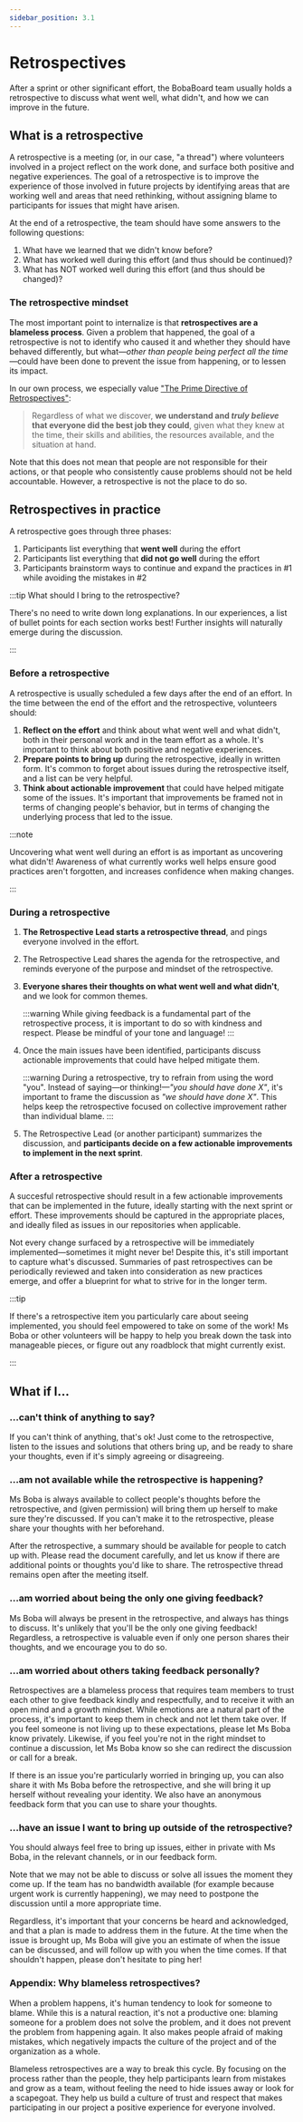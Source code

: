 ```yaml
---
sidebar_position: 3.1
---
```


# Retrospectives

After a sprint or other significant effort, the BobaBoard team usually holds a retrospective to discuss what went well,
what didn't, and how we can improve in the future.

## What is a retrospective

A retrospective is a meeting (or, in our case, "a thread") where volunteers involved in a project reflect
on the work done, and surface both positive and negative experiences. The goal of a retrospective is to
improve the experience of those involved in future projects by identifying areas that are working well
and areas that need rethinking, without assigning blame to participants for issues that might
have arisen.

At the end of a retrospective, the team should have some answers to the following questions:

1. What have we learned that we didn't know before?
2. What has worked well during this effort (and thus should be continued)?
3. What has NOT worked well during this effort (and thus should be changed)?

### The retrospective mindset

The most important point to internalize is that **retrospectives are a blameless process**. Given a problem
that happened, the goal of a retrospective is not to identify who caused it and whether they should have
behaved differently, but what—_other than people being perfect all the time_—could have been done to
prevent the issue from happening, or to lessen its impact.

In our own process, we especially value ["The Prime Directive of Retrospectives"](https://retrospectivewiki.org/index.php?title=The_Prime_Directive):

> Regardless of what we discover, **we understand and _truly believe_ that everyone did the best job they could**,
> given what they knew at the time, their skills and abilities, the resources available, and
> the situation at hand.

Note that this does not mean that people are not responsible for their actions, or that people who consistently
cause problems should not be held accountable. However, a retrospective is not the place to do so.

## Retrospectives in practice

A retrospective goes through three phases:

1. Participants list everything that **went well** during the effort
2. Participants list everything that **did not go well** during the effort
3. Participants brainstorm ways to continue and expand the practices in #1 while avoiding the mistakes in #2

:::tip What should I bring to the retrospective?

There's no need to write down long explanations. In our experiences, a list of bullet points
for each section works best! Further insights will naturally emerge during the discussion.

:::

### Before a retrospective

A retrospective is usually scheduled a few days after the end of an effort. In the time between the end of the
effort and the retrospective, volunteers should:

1. **Reflect on the effort** and think about what went well and what didn't, both in their personal work and
   in the team effort as a whole. It's important to think about both positive and negative experiences.
2. **Prepare points to bring up** during the retrospective, ideally in written form. It's common to forget
   about issues during the retrospective itself, and a list can be very helpful.
3. **Think about actionable improvement** that could have helped mitigate some of the issues. It's important
   that improvements be framed not in terms of changing people's behavior, but in terms of changing the
   underlying process that led to the issue.

:::note

Uncovering what went well during an effort is as important as uncovering what didn't! Awareness of what currently
works well helps ensure good practices aren't forgotten, and increases confidence when making changes.

:::

### During a retrospective

1. **The Retrospective Lead starts a retrospective thread**, and pings everyone involved in the effort.
2. The Retrospective Lead shares the agenda for the retrospective, and reminds everyone of the purpose and
   mindset of the retrospective.
3. **Everyone shares their thoughts on what went well and what didn't**, and we look for common themes.

   :::warning
   While giving feedback is a fundamental part of the retrospective process, it is important to do so with
   kindness and respect. Please be mindful of your tone and language!
   :::

4. Once the main issues have been identified, participants discuss actionable improvements that could have helped
   mitigate them.

   :::warning
   During a retrospective, try to refrain from using the word "you". Instead of saying—or thinking!—_"you should
   have done X"_, it's important to frame the discussion as _"we should have done X"_. This helps keep the
   retrospective focused on collective improvement rather than individual blame.
   :::

5. The Retrospective Lead (or another participant) summarizes the discussion, and **participants decide on a few
   actionable improvements to implement in the next sprint**.

### After a retrospective

A succesful retrospective should result in a few actionable improvements that can be implemented in the
future, ideally starting with the next sprint or effort. These improvements should be captured in the appropriate
places, and ideally filed as issues in our repositories when applicable.

Not every change surfaced by a retrospective will be immediately implemented—sometimes it might never be! Despite this,
it's still important to capture what's discussed. Summaries of past retrospectives can be periodically reviewed and
taken into consideration as new practices emerge, and offer a blueprint for what to strive for in the longer term.

:::tip

If there's a retrospective item you particularly care about seeing implemented, you should feel empowered to take on
some of the work! Ms Boba or other volunteers will be happy to help you break down the task into manageable pieces,
or figure out any roadblock that might currently exist.

:::

## What if I...

### ...can't think of anything to say?

If you can't think of anything, that's ok! Just come to the retrospective, listen to the issues and solutions
that others bring up, and be ready to share your thoughts, even if it's simply agreeing or disagreeing.

### ...am not available while the retrospective is happening?

Ms Boba is always available to collect people's thoughts before the retrospective, and (given permission) will
bring them up herself to make sure they're discussed. If you can't make it to the retrospective, please
share your thoughts with her beforehand.

After the retrospective, a summary should be available for people to catch up with. Please read the document
carefully, and let us know if there are additional points or thoughts you'd like to share. The retrospective
thread remains open after the meeting itself.

### ...am worried about being the only one giving feedback?

Ms Boba will always be present in the retrospective, and always has things to discuss. It's unlikely
that you'll be the only one giving feedback! Regardless, a retrospective is valuable even if only one person
shares their thoughts, and we encourage you to do so.

### ...am worried about others taking feedback personally?

Retrospectives are a blameless process that requires team members to trust each other to give feedback kindly
and respectfully, and to receive it with an open mind and a growth mindset. While emotions are a natural part
of the process, it's important to keep them in check and not let them take over. If you feel someone is
not living up to these expectations, please let Ms Boba know privately. Likewise, if you feel you're not
in the right mindset to continue a discussion, let Ms Boba know so she can redirect the discussion or call
for a break.

If there is an issue you're particularly worried in bringing up, you can also share it with Ms Boba before the
retrospective, and she will bring it up herself without revealing your identity. We also have an anonymous
feedback form that you can use to share your thoughts.

### ...have an issue I want to bring up outside of the retrospective?

You should always feel free to bring up issues, either in private with Ms Boba, in the relevant channels, or
in our feedback form.

Note that we may not be able to discuss or solve all issues the moment they come up. If the team has no
bandwidth available (for example because urgent work is currently happening), we may need to postpone the
discussion until a more appropriate time.

Regardless, it's important that your concerns be heard and acknowledged, and that a plan is made to address
them in the future. At the time when the issue is brought up, Ms Boba will give you an estimate of when
the issue can be discussed, and will follow up with you when the time comes. If that shouldn't happen,
please don't hesitate to ping her!

### Appendix: Why blameless retrospectives?

When a problem happens, it's human tendency to look for someone to blame. While this is a natural reaction,
it's not a productive one: blaming someone for a problem does not solve the problem, and it does not prevent
the problem from happening again. It also makes people afraid of making mistakes, which negatively impacts
the culture of the project and of the organization as a whole.

Blameless retrospectives are a way to break this cycle. By focusing on the process rather than the people,
they help participants learn from mistakes and grow as a team, without feeling the need to hide issues away
or look for a scapegoat. They help us build a culture of trust and respect that makes participating in our
project a positive experience for everyone involved.
